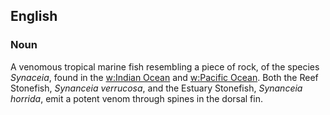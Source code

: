 ==English==

===Noun===
A venomous tropical marine fish resembling a piece of rock, of the species ''Synaceia'', found in the [[w:Indian Ocean]] and [[w:Pacific Ocean]]. Both the Reef Stonefish, ''Synanceia verrucosa'', and the Estuary Stonefish, ''Synanceia horrida'', emit a potent venom through spines in the dorsal fin.